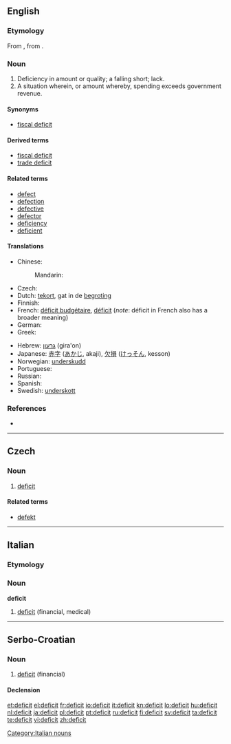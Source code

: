{{also|déficit}}
==English==

===Etymology===
From {{etyl|fr}} {{term|déficit|lang=fr}}, from {{etyl|la}} {{term|deficit|lang=la}}. {{attention|la|macrons?}}

===Noun===
{{wikipedia}}
{{en-noun}}

# Deficiency in amount or quality; a falling short; lack.
# A situation wherein, or amount whereby, spending exceeds government revenue.

====Synonyms====
* [[fiscal deficit]]

====Derived terms====
* [[fiscal deficit]]
* [[trade deficit]]

====Related terms====
* [[defect]]
* [[defection]]
* [[defective]]
* [[defector]]
* [[deficiency]]
* [[deficient]]

====Translations====
{{trans-see|deficiency}}

{{trans-top|situation wherein spending exceeds government revenue}}
* Chinese:
*: Mandarin: {{t|zh|赤字|tr=chìzì|sc=Hani}}
* Czech: {{t-|cs|deficit|m}}
* Dutch: [[tekort]], gat {{n}} in de [[begroting]] {{f}}
* Finnish: {{t-|fi|vaje}}
* French: [[déficit budgétaire]], [[déficit]] (''note'': déficit in French also has a broader meaning)
* German: {{t+|de|Defizit|n}}
* Greek: {{t+|el|έλλειμμα|n}}
{{trans-mid}}
* Hebrew: [[גרעון]] (gira'on) {{m}}
* Japanese: [[赤字]] ([[あかじ]], akaji), [[欠損]] ([[けっそん]], kesson)
* Norwegian: [[underskudd]]
* Portuguese: {{t+|pt|déficit}}
* Russian: {{t+|ru|дефицит|m|tr=d'eficít}}
* Spanish: {{t-|es|déficit}}
* Swedish: [[underskott]]
{{trans-bottom}}

===References===
* {{R:Webster 1913}}

----

==Czech==

===Noun===
{{cs-noun|g=m}}

# [[#English|deficit]]

====Related terms====
* [[defekt]] {{m}}

----

==Italian==

===Etymology===
{{etyl|en|it}}

===Noun===
'''deficit''' {{m|inv}}

# [[#English|deficit]] (financial, medical)

[[Category:Italian nouns]]

----

==Serbo-Croatian==

===Noun===
{{sh-noun|g=m|head=dȅficit|r|дефицит|де̏фицит}}

# [[#English|deficit]] (financial)

====Declension====
{{sh-decl-noun
|deficit|deficiti
|deficita|deficita
|deficitu|deficitima
|deficit|deficite
|deficite|deficiti
|deficitu|deficitima
|deficitom|deficitima
}}

[[et:deficit]]
[[el:deficit]]
[[fr:deficit]]
[[io:deficit]]
[[it:deficit]]
[[kn:deficit]]
[[lo:deficit]]
[[hu:deficit]]
[[nl:deficit]]
[[ja:deficit]]
[[pl:deficit]]
[[pt:deficit]]
[[ru:deficit]]
[[fi:deficit]]
[[sv:deficit]]
[[ta:deficit]]
[[te:deficit]]
[[vi:deficit]]
[[zh:deficit]]